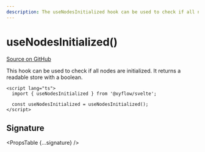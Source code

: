 ```yaml
---
description: The useNodesInitialized hook can be used to check if all nodes are initialized.
---
```



# useNodesInitialized()

[Source on GitHub](https://github.com/xyflow/xyflow/blob/main/packages/svelte/src/lib/hooks/useInitialized.ts#L8-L13)

This hook can be used to check if all nodes are initialized. It returns a readable store with a boolean.

```svelte
<script lang="ts">
  import { useNodesInitialized } from '@xyflow/svelte';

  const useNodesInitialized = useNodesInitialized();
</script>
```

## Signature

<PropsTable {...signature} />
